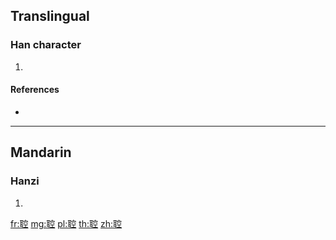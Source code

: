 {{character info/new}}
==Translingual==

===Han character===
{{Han char|rn=128|rad=耳|as=08|sn=14|four=13410|canj=SJJCM}}

# {{defn|Han|sort=耳08}}

====References====
* {{Han ref|kx=0968.030|dkj=29096|dj=1418.020|hdz=42791.170|uh=805C|ud=32860|bh=E3A3|bd=58275}}

----

==Mandarin==

===Hanzi===
{{cmn-hanzi|pin=[[dǐ]] ([[di3]])|wg=ti<sup>3</sup>}}

# {{defn|lang=cmn|sort=耳08}}

[[fr:聜]]
[[mg:聜]]
[[pl:聜]]
[[th:聜]]
[[zh:聜]]